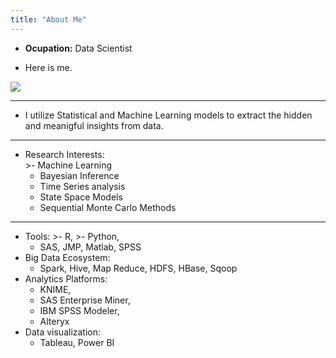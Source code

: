 ```yaml
---
title: "About Me"
---
```



- __Ocupation:__ Data Scientist

- Here is me. 

![](me.jpg)




***



- I utilize Statistical and Machine Learning models to extract the hidden and meanigful insights from data.

**************
* Research Interests:\
    >- Machine Learning
    + Bayesian Inference
    + Time Series analysis
    + State Space Models
    + Sequential Monte Carlo Methods

**************

* Tools: 
    >- R, 
    >- Python, 
    + SAS, JMP, Matlab, SPSS 
* Big Data Ecosystem: 
    + Spark, Hive, Map Reduce, HDFS, HBase,   Sqoop 
* Analytics Platforms: 
    + KNIME, 
    + SAS Enterprise Miner, 
    + IBM SPSS Modeler, 
    + Alteryx 
   
* Data visualization: 
    + Tableau, Power BI






